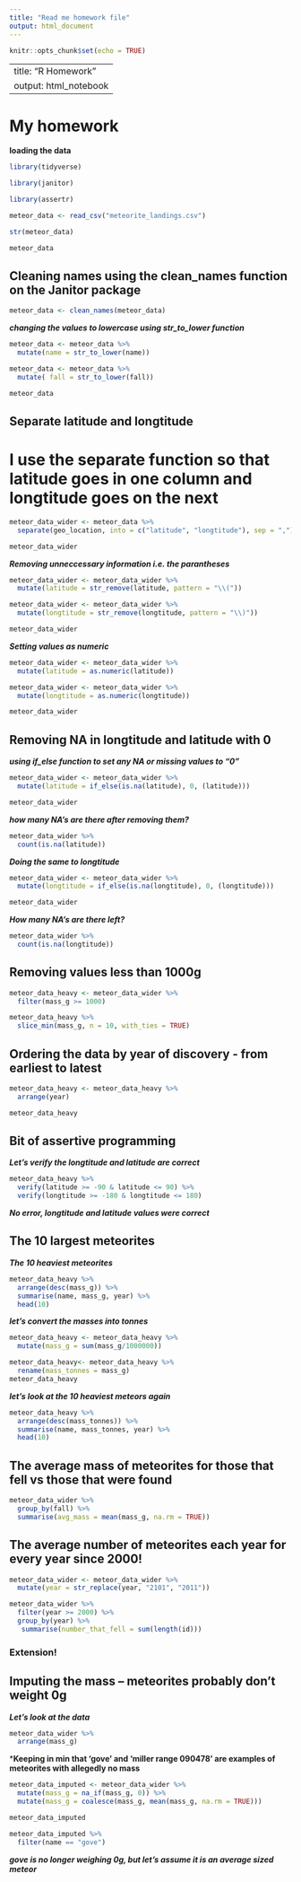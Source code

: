 ```yaml
---
title: "Read me homework file"
output: html_document
---
```


```r
knitr::opts_chunk$set(echo = TRUE)
```

---
title: "R Homework"
output: html_notebook
---
# My homework

**loading the data**

```r
library(tidyverse)

library(janitor)

library(assertr)
```

```r
meteor_data <- read_csv("meteorite_landings.csv")
```
```r
str(meteor_data)
```



```r
meteor_data
```


## Cleaning names using the clean_names function on the Janitor package
```r
meteor_data <- clean_names(meteor_data)
```

***changing the values to lowercase using str_to_lower function***
```r
meteor_data <- meteor_data %>% 
  mutate(name = str_to_lower(name))

meteor_data <- meteor_data %>% 
  mutate( fall = str_to_lower(fall))

meteor_data
```
## Separate latitude and longtitude

# I use the separate function so that latitude goes in one column and longtitude goes on the next

```r
meteor_data_wider <- meteor_data %>% 
  separate(geo_location, into = c("latitude", "longtitude"), sep = ",")

meteor_data_wider
```
***Removing unneccessary information i.e. the parantheses ***

```r
meteor_data_wider <- meteor_data_wider %>% 
  mutate(latitude = str_remove(latitude, pattern = "\\("))

meteor_data_wider <- meteor_data_wider %>% 
  mutate(longtitude = str_remove(longtitude, pattern = "\\)"))

meteor_data_wider
```
***Setting values as numeric***

```r
meteor_data_wider <- meteor_data_wider %>% 
  mutate(latitude = as.numeric(latitude))

meteor_data_wider <- meteor_data_wider %>% 
  mutate(longtitude = as.numeric(longtitude))

meteor_data_wider
```
## Removing NA in longtitude and latitude with 0

***using if_else function to set any NA or missing values to "0"***
```r
meteor_data_wider <- meteor_data_wider %>% 
  mutate(latitude = if_else(is.na(latitude), 0, (latitude)))

meteor_data_wider
```
***how many NA's are there after removing them?***

```r
meteor_data_wider %>% 
  count(is.na(latitude))
```
***Doing the same to longtitude***
```r
meteor_data_wider <- meteor_data_wider %>% 
  mutate(longtitude = if_else(is.na(longtitude), 0, (longtitude)))

meteor_data_wider
```
***How many NA's are there left?***

```r
meteor_data_wider %>% 
  count(is.na(longtitude))
```


## Removing values less than 1000g
```r
meteor_data_heavy <- meteor_data_wider %>% 
  filter(mass_g >= 1000)
```


```r
meteor_data_heavy %>% 
  slice_min(mass_g, n = 10, with_ties = TRUE)
```
## Ordering the data by year of discovery - from earliest to latest

```r
meteor_data_heavy <- meteor_data_heavy %>% 
  arrange(year)

meteor_data_heavy
```
## Bit of assertive programming

***Let's verify the longtitude and latitude are correct***
```r
meteor_data_heavy %>% 
  verify(latitude >= -90 & latitude <= 90) %>% 
  verify(longtitude >= -180 & longtitude <= 180) 
```
***No error, longtitude and latitude values were correct***

## The 10 largest meteorites
 
 ***The 10 heaviest meteorites***
```r
meteor_data_heavy %>% 
  arrange(desc(mass_g)) %>% 
  summarise(name, mass_g, year) %>% 
  head(10)
```
***let's convert the masses into tonnes***
```r
meteor_data_heavy <- meteor_data_heavy %>% 
  mutate(mass_g = sum(mass_g/1000000))
```


```r
meteor_data_heavy<- meteor_data_heavy %>% 
  rename(mass_tonnes = mass_g)
meteor_data_heavy
```
***let's look at the 10 heaviest meteors again***

```r
meteor_data_heavy %>% 
  arrange(desc(mass_tonnes)) %>% 
  summarise(name, mass_tonnes, year) %>% 
  head(10)
```
## The average mass of meteorites for those that fell vs those that were found

```r
meteor_data_wider %>%
  group_by(fall) %>% 
  summarise(avg_mass = mean(mass_g, na.rm = TRUE))
```


## The average number of meteorites each year for every year since 2000!
```r
meteor_data_wider <- meteor_data_wider %>% 
  mutate(year = str_replace(year, "2101", "2011"))

meteor_data_wider %>% 
  filter(year >= 2000) %>% 
  group_by(year) %>% 
   summarise(number_that_fell = sum(length(id)))
```

### Extension!

## Imputing the mass -- meteorites probably don't weight 0g

***Let's look at the data***

```r
meteor_data_wider %>% 
  arrange(mass_g)
```
***Keeping in min that 'gove' and 'miller range 090478' are examples of meteorites with allegedly no mass**

```r
meteor_data_imputed <- meteor_data_wider %>% 
  mutate(mass_g = na_if(mass_g, 0)) %>% 
  mutate(mass_g = coalesce(mass_g, mean(mass_g, na.rm = TRUE)))

meteor_data_imputed
```
```r
meteor_data_imputed %>% 
  filter(name == "gove")
```
***gove is no longer weighing 0g, but let's assume it is an average sized meteor***


